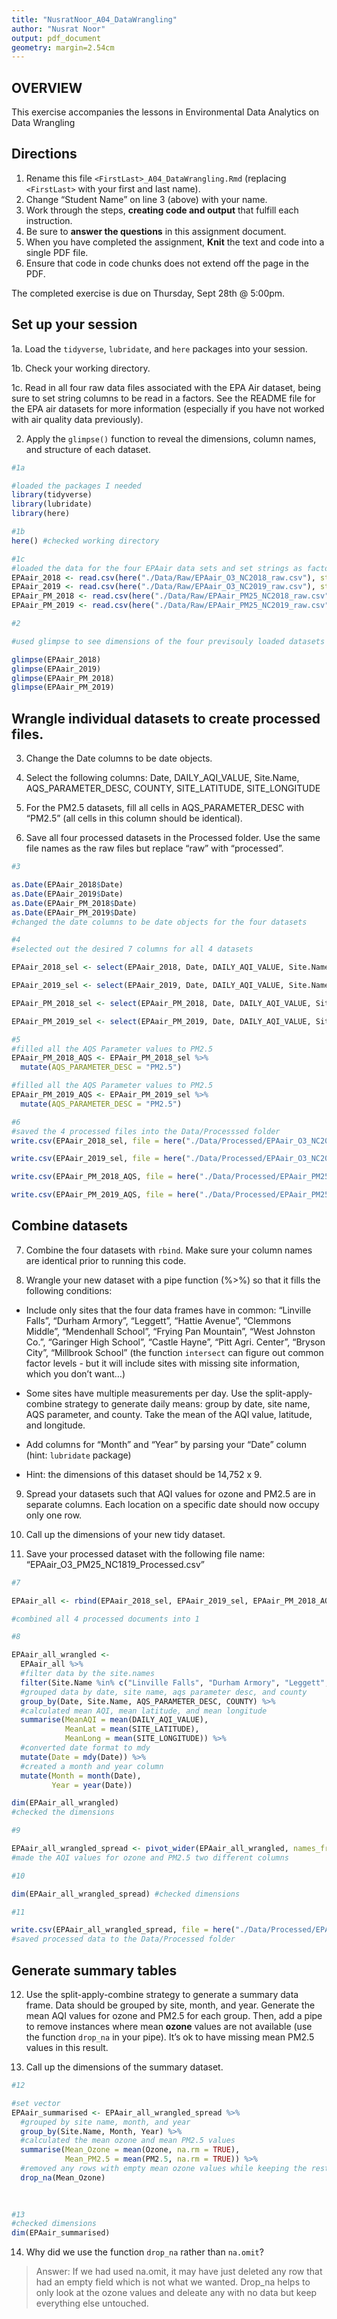 ```yaml
---
title: "NusratNoor_A04_DataWrangling"
author: "Nusrat Noor"
output: pdf_document
geometry: margin=2.54cm
---
```


## OVERVIEW

This exercise accompanies the lessons in Environmental Data Analytics on Data Wrangling 

## Directions

1. Rename this file `<FirstLast>_A04_DataWrangling.Rmd` (replacing `<FirstLast>` with your first and last name).
2. Change "Student Name" on line 3 (above) with your name.
3. Work through the steps, **creating code and output** that fulfill each instruction.
4. Be sure to **answer the questions** in this assignment document.
5. When you have completed the assignment, **Knit** the text and code into a single PDF file.
6. Ensure that code in code chunks does not extend off the page in the PDF.

The completed exercise is due on Thursday, Sept 28th @ 5:00pm.

## Set up your session 

1a. Load the `tidyverse`,  `lubridate`, and `here` packages into your session.

1b. Check your working directory.

1c. Read in all four raw data files associated with the EPA Air dataset, being sure to set string columns to be read in a factors. See the README file for the EPA air datasets for more information (especially if you have not worked with air quality data previously). 

2. Apply the `glimpse()` function to reveal the dimensions, column names, and structure of each dataset. 

```r
#1a

#loaded the packages I needed
library(tidyverse)
library(lubridate)
library(here)

#1b 
here() #checked working directory

#1c 
#loaded the data for the four EPAair data sets and set strings as factors 
EPAair_2018 <- read.csv(here("./Data/Raw/EPAair_O3_NC2018_raw.csv"), stringsAsFactors = TRUE)
EPAair_2019 <- read.csv(here("./Data/Raw/EPAair_O3_NC2019_raw.csv"), stringsAsFactors = TRUE)
EPAair_PM_2018 <- read.csv(here("./Data/Raw/EPAair_PM25_NC2018_raw.csv"), stringsAsFactors = TRUE)
EPAair_PM_2019 <- read.csv(here("./Data/Raw/EPAair_PM25_NC2019_raw.csv"), stringsAsFactors = TRUE)

#2 

#used glimpse to see dimensions of the four previsouly loaded datasets

glimpse(EPAair_2018)
glimpse(EPAair_2019)
glimpse(EPAair_PM_2018)
glimpse(EPAair_PM_2019)

```


## Wrangle individual datasets to create processed files.

3. Change the Date columns to be date objects.

4. Select the following columns: Date, DAILY_AQI_VALUE, Site.Name, AQS_PARAMETER_DESC, COUNTY, SITE_LATITUDE, SITE_LONGITUDE

5. For the PM2.5 datasets, fill all cells in AQS_PARAMETER_DESC with "PM2.5" (all cells in this column should be identical).

6. Save all four processed datasets in the Processed folder. Use the same file names as the raw files but replace "raw" with "processed".

```r
#3

as.Date(EPAair_2018$Date)
as.Date(EPAair_2019$Date)
as.Date(EPAair_PM_2018$Date)
as.Date(EPAair_PM_2019$Date)
#changed the date columns to be date objects for the four datasets

#4
#selected out the desired 7 columns for all 4 datasets

EPAair_2018_sel <- select(EPAair_2018, Date, DAILY_AQI_VALUE, Site.Name, AQS_PARAMETER_DESC, COUNTY: SITE_LONGITUDE)

EPAair_2019_sel <- select(EPAair_2019, Date, DAILY_AQI_VALUE, Site.Name, AQS_PARAMETER_DESC, COUNTY: SITE_LONGITUDE)

EPAair_PM_2018_sel <- select(EPAair_PM_2018, Date, DAILY_AQI_VALUE, Site.Name, AQS_PARAMETER_DESC, COUNTY: SITE_LONGITUDE)

EPAair_PM_2019_sel <- select(EPAair_PM_2019, Date, DAILY_AQI_VALUE, Site.Name, AQS_PARAMETER_DESC, COUNTY: SITE_LONGITUDE)

#5
#filled all the AQS Parameter values to PM2.5
EPAair_PM_2018_AQS <- EPAair_PM_2018_sel %>% 
  mutate(AQS_PARAMETER_DESC = "PM2.5")

#filled all the AQS Parameter values to PM2.5
EPAair_PM_2019_AQS <- EPAair_PM_2019_sel %>%
  mutate(AQS_PARAMETER_DESC = "PM2.5")

#6
#saved the 4 processed files into the Data/Processsed folder
write.csv(EPAair_2018_sel, file = here("./Data/Processed/EPAair_O3_NC2018_processed.csv"))

write.csv(EPAair_2019_sel, file = here("./Data/Processed/EPAair_O3_NC2019_processed.csv"))

write.csv(EPAair_PM_2018_AQS, file = here("./Data/Processed/EPAair_PM25_NC2018_processed.csv"))

write.csv(EPAair_PM_2019_AQS, file = here("./Data/Processed/EPAair_PM25_NC2019_processed.csv"))
```


## Combine datasets

7. Combine the four datasets with `rbind`. Make sure your column names are identical prior to running this code.

8. Wrangle your new dataset with a pipe function (%>%) so that it fills the following conditions: 

  * Include only sites that the four data frames have in common: "Linville Falls", "Durham Armory", "Leggett", "Hattie Avenue", "Clemmons Middle", "Mendenhall School", "Frying Pan Mountain", "West Johnston Co.", "Garinger High School", "Castle Hayne", "Pitt Agri. Center", "Bryson City", "Millbrook School" (the function `intersect` can figure out common factor levels - but it will include sites with missing site information, which you don't want...) 

  * Some sites have multiple measurements per day. Use the split-apply-combine strategy to generate daily means: group by date, site name, AQS parameter, and county. Take the mean of the AQI value, latitude, and longitude.
  
  * Add columns for "Month" and "Year" by parsing your "Date" column (hint: `lubridate` package)
  
  * Hint: the dimensions of this dataset should be 14,752 x 9.

9. Spread your datasets such that AQI values for ozone and PM2.5 are in separate columns. Each location on a specific date should now occupy only one row.

10. Call up the dimensions of your new tidy dataset.

11. Save your processed dataset with the following file name: "EPAair_O3_PM25_NC1819_Processed.csv"

```r
#7 

EPAair_all <- rbind(EPAair_2018_sel, EPAair_2019_sel, EPAair_PM_2018_AQS, EPAair_PM_2019_AQS)

#combined all 4 processed documents into 1

#8 

EPAair_all_wrangled <- 
  EPAair_all %>% 
  #filter data by the site.names
  filter(Site.Name %in% c("Linville Falls", "Durham Armory", "Leggett", "Hattie Avenue", "Clemmons Middle", "Mendenhall School", "Frying Pan Mountain", "West Johnston Co.", "Garinger High School", "Castle Hayne", "Pitt Agri. Center", "Bryson City", "Millbrook School")) %>%
  #grouped data by date, site name, aqs parameter desc, and county
  group_by(Date, Site.Name, AQS_PARAMETER_DESC, COUNTY) %>%
  #calculated mean AQI, mean latitude, and mean longitude
  summarise(MeanAQI = mean(DAILY_AQI_VALUE),
            MeanLat = mean(SITE_LATITUDE),
            MeanLong = mean(SITE_LONGITUDE)) %>%
  #converted date format to mdy
  mutate(Date = mdy(Date)) %>%
  #created a month and year column
  mutate(Month = month(Date), 
         Year = year(Date))

dim(EPAair_all_wrangled)
#checked the dimensions 

#9

EPAair_all_wrangled_spread <- pivot_wider(EPAair_all_wrangled, names_from = AQS_PARAMETER_DESC, values_from = MeanAQI)
#made the AQI values for ozone and PM2.5 two different columns

#10

dim(EPAair_all_wrangled_spread) #checked dimensions

#11

write.csv(EPAair_all_wrangled_spread, file = here("./Data/Processed/EPAair_O3_PM25_NC1819_processed.csv"))
#saved processed data to the Data/Processed folder
```


## Generate summary tables

12. Use the split-apply-combine strategy to generate a summary data frame. Data should be grouped by site, month, and year. Generate the mean AQI values for ozone and PM2.5 for each group. Then, add a pipe to remove instances where mean **ozone** values are not available (use the function `drop_na` in your pipe). It's ok to have missing mean PM2.5 values in this result. 

13. Call up the dimensions of the summary dataset.

```r

#12

#set vector
EPAair_summarised <- EPAair_all_wrangled_spread %>%
  #grouped by site name, month, and year
  group_by(Site.Name, Month, Year) %>%
  #calculated the mean ozone and mean PM2.5 values
  summarise(Mean_Ozone = mean(Ozone, na.rm = TRUE),
            Mean_PM2.5 = mean(PM2.5, na.rm = TRUE)) %>%
  #removed any rows with empty mean ozone values while keeping the rest of the data intact
  drop_na(Mean_Ozone)
      
  

#13
#checked dimensions
dim(EPAair_summarised)
```

14. Why did we use the function `drop_na` rather than `na.omit`?

> Answer: 
If we had used na.omit, it may have just deleted any row that had an empty field which is not what we wanted. Drop_na helps to only look at the ozone values and deleate any with no data but keep everything else untouched. 
